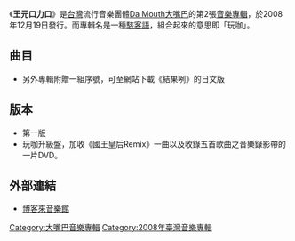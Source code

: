 {{Infobox Album
| Name = 王元口力口
| Type = 專輯
| Artist = [[大嘴巴|Da Mouth大嘴巴]]
| Cover = 大嘴巴 王元口力口.jpg
| Released = 2008年12月19日（第一版）<br>2009年2月27日（玩咖升級盤）
| Recorded = 2008年
| Genre = [[國語流行音樂|國語流行音樂]]
| Length = 37分27秒（第一版）<br>41分30秒（玩咖升級盤）
| Label = [[環球唱片_(台灣)|環球唱片 (台灣)]]
| Producer = [[畢國勇|畢國勇]]<br>[[小安|陳信安]]<br>[[阿弟仔|張健偉]]
| Reviews =
| Last album = [[Da_Mouth大嘴巴同名專輯|Da Mouth大嘴巴同名專輯]]<br />（2007年）
| This album = '''王元口力口'''<br />（2008年）
| Next album = [[萬凸3|萬凸3]]<br />（2010年）
{{Extra album cover 2
| Upper caption = 其他封面
| Type          = 專輯
| Cover         = 大嘴巴 王元口力口(玩咖升級盤).jpg
|  Lower caption = 影音預購版封面
}}
}}
《'''王元口力口'''》是[[台灣|台灣]]流行音樂團體[[大嘴巴|Da Mouth大嘴巴]]的第2張[[音樂專輯|音樂專輯]]，於2008年12月19日發行。而專輯名是一種[[駭客語|駭客語]]，組合起來的意思即「玩咖」。

==曲目==
{{Tracklist
| headline = 
| total_length = 41:30

| all_lyrics = [[MC40|MC40]]（薛仕凌）
| all_except = yes
| all_producer = [[畢國勇|畢國勇]]、[[小安|陳信安]]、[[阿弟仔|張健偉]]

| music_credits = yes
| music_width = 12%
| arranger_credits = yes
| arranger_width = 9% 
| longnote_column = yes

| title1 = Intro
| note1 = 
| longnote1 = 純音樂
| music1 = [[梯依恩|梯依恩]]
| arranger1 = 梯依恩
| extra1 = 
| length1 = 0:47

| title2 = Da Now一場
| note2 = 
| longnote2 = 第四主打歌
| music2 = [[梁永泰|梁永泰]]
| arranger2 = 梁永泰
| extra2 = 
| length2 = 3:13

| title3 = 國王皇后
| note3 = 
| longnote3 = 詞：[[懷秋|懷秋]]（張懷秋）<br>Rap詞：Mc 40<br>第一主打歌<br>[[Puma|Puma]]廣告歌
| music3 = 張健偉
| arranger3 = 梯依恩
| extra3 = 
| length3 = 3:14

| title4 = 緊箍咒
| note4 = 
| longnote4 = 第二主打歌
| music4 = 畢國勇
| arranger4 = 陳信安
| extra4 = 
| length4 = 3:48

| title5 = 愛的宣言
| note5 = 
| longnote5 = 第三主打歌<br>[[小林眼鏡|小林眼鏡]]廣告歌
| music5 = 陳信安
| arranger5 = 陳信安
| extra5 = 
| length5 = 3:03

| title6 = 永遠在身邊
| note6 = 
| longnote6 = 詞：大嘴巴<br>第五主打歌<br>日語原曲為[[青山黛瑪|青山黛瑪]]《[[留在我身邊|留在我身邊]]》
| music6 = [[Soulja|Soulja]]
| arranger6 = 陳信安
| extra6 = 
| length6 = 4:40

| title7 = Falling Like Dat
| note7 = 
| longnote7 =
| music7 = 陳信安
| arranger7 = 陳信安
| extra7 = 
| length7 = 2:51

| title8 = Asalato Box
| note8 = 
| longnote8 = 純音樂
| music8 = [[坂本宗華|坂本宗華]]（宗華）<br>梯依恩
| arranger8 = 坂本宗華<br>梯依恩
| extra8 = 
| length8 = 1:04

| title9 = We Wanna Party
| note9 = 
| longnote9 = 
| music9 = 張健偉<br>[[廖偉傑|廖偉傑]]
| arranger9 = 梯依恩
| extra9 = 
| length9 = 3:58

| title10 = 小心眼
| note10 = 
| longnote10 = 
| music10 = 陳信安
| arranger10 = 陳信安
| extra10 = 
| length10 = 3:00

| title11 = Down
| note11 = 
| longnote11 = 
| music11 = 張健偉
| arranger11 = 廖偉傑
| extra11 = 
| length11 = 3:58

| title12 = You Are My Angel
| note12 = 
| longnote12 = 詞：懷秋<br>懷秋獨唱<br>第六主打歌
| music12 = 懷秋
| arranger12 = [[林俊傑|林俊傑]]
| extra12 = 
| length12 = 3:51

| title13 = 國王皇后Remix
| note13 = 
| longnote13 = 詞：懷秋<br>Rap詞：Mc 40<br>只收錄在玩咖升級盤
| music13 = 張健偉
| arranger13 = 梯依恩
| extra13 = 
| length13 = 4:03
}}
*另外專輯附贈一組序號，可至網站下載《結果咧》的日文版

==版本==
*第一版
*玩咖升級盤，加收《國王皇后Remix》一曲以及收錄五首歌曲之音樂錄影帶的一片DVD。

==外部連結==
*[https://web.archive.org/web/20140531090329/http://www.books.com.tw/exep/cdfile.php?item=0020129714 博客來音樂館]

{{大嘴巴}}

[[Category:大嘴巴音樂專輯|Category:大嘴巴音樂專輯]]
[[Category:2008年臺灣音樂專輯|Category:2008年臺灣音樂專輯]]